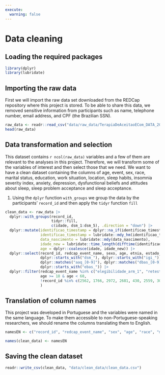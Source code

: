 ```yaml
---
execute:
  warning: false
---
```


# Data cleaning

## Loading the required packages

```r
library(dplyr)
library(lubridate)
```

## Importing the raw data

First we will import the raw data set downloaded from the REDCap repository where this project is stored. To be able to share this data, we removed sensitive information from participants such as name, telephone number, email address, and CPF (the Brazilian SSN).

```r
raw_data <- readr::read_csv("data/raw_data/TerapiaDeAceitaoECom_DATA_2023-08-16_1318.csv")
head(raw_data)
```

## Data transformation and selection

This dataset contains `r ncol(raw_data)` variables and a few of them are relevant to the analyses in this project. Therefore, we will transform some of the variables of interest and then select those that we need. We want to have a clean dataset containing the columns of age, event, sex, race, marital status, education, work situation, location, sleep habits, insomnia severity index, anxiety, depression, dysfunctional beliefs and attitudes about sleep, sleep problem acceptance and sleep acceptance.

1. Using the `dplyr` function `with_groups` we group the data by the participants' `record_id` and then apply the `tidyr` function `fill` 

```r
clean_data <- raw_data |> 
  dplyr::with_groups(record_id,
                     tidyr::fill,
                     c(idade, dsm_1:dsm_5), .direction = "down") |> 
  dplyr::mutate(identificao_timestamp = dplyr::na_if(identificao_timestamp, "[not completed]"),
                identificao_timestamp = lubridate::mdy_hm(identificao_timestamp),
                data_nascimento = lubridate::mdy(data_nascimento),
                idade_new = lubridate::time_length(difftime(identificao_timestamp, data_nascimento, unit="weeks"), "years"),
                age = dplyr::coalesce(idade, idade_new)) |> 
  dplyr::select(record_id, redcap_event_name, sexo, age, etnia, estado_civil, escolaridade, ocupacao,
                dplyr::starts_with("dsm_"), dplyr::starts_with("igi_"), dplyr::starts_with("ehad_"),
                dplyr::matches("aaq_[0-9]"), dplyr::matches("dbas_[0-9]+$"), dplyr::contains("spaq_"),
                dplyr::starts_with("ebas_")) |> 
  dplyr::filter(redcap_event_name %in% c("elegibilidade_arm_1", "reteste_arm_1"),
                age >= 18 & age < 60,
                !record_id %in% c(2562, 1766, 2972, 2681, 430, 2559, 3053, 540 , 522 , 3698)
                )
```

## Translation of column names

This project was developed in Portuguese and the variables were named in the same language. To make them accessible to non-Portuguese-speaking researchers, we should rename the columns translating them to English.

```r
namesEN <- c("record_id", "redcap_event_name", "sex", "age", "race", "marital_status", "education", "work_status", paste0("dsm_", 1:5), "isi_1a", "isi_1b", "isi_1c", paste0("isi_", 2:5), "isi_total", paste0("hads_", 1:14), "hads_depression", "hads_anxiety", paste0("aaq_", 1:7), paste0("dbas16_", 1:16), "dbas10_04", "dbas10_10", paste0("spaq_", 1:8), paste0("sas_", 1:6))

names(clean_data) <- namesEN
```

## Saving the clean dataset

```r
readr::write_csv(clean_data, "data/clean_data/clean_data.csv")
```
